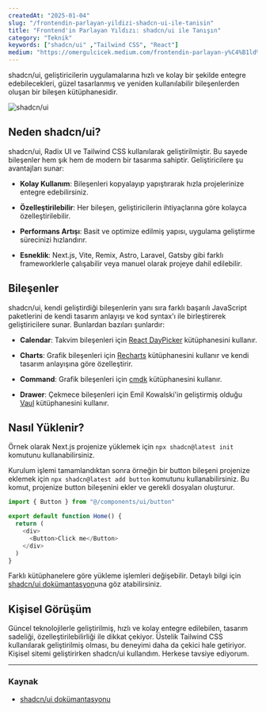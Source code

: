 ```yaml
---
createdAt: "2025-01-04"
slug: "/frontendin-parlayan-yildizi-shadcn-ui-ile-tanisin"
title: "Frontend'in Parlayan Yıldızı: shadcn/ui ile Tanışın"
category: "Teknik"
keywords: ["shadcn/ui" ,"Tailwind CSS", "React"]
medium: "https://omergulcicek.medium.com/frontendin-parlayan-y%C4%B1ld%C4%B1z%C4%B1-shadcn-ui-ile-tan%C4%B1%C5%9F%C4%B1n-d0e6b821b4ec"
---
```


shadcn/ui, geliştiricilerin uygulamalarına hızlı ve kolay bir şekilde entegre edebilecekleri, güzel tasarlanmış ve yeniden kullanılabilir bileşenlerden oluşan bir bileşen kütüphanesidir.

![shadcn/ui](/blog/2025-01-04/shadcn-ui.png)

## Neden shadcn/ui?

shadcn/ui, Radix UI ve Tailwind CSS kullanılarak geliştirilmiştir. Bu sayede bileşenler hem şık hem de modern bir tasarıma sahiptir. Geliştiricilere şu avantajları sunar:

* **Kolay Kullanım**: Bileşenleri kopyalayıp yapıştırarak hızla projelerinize entegre edebilirsiniz.

* **Özelleştirilebilir**: Her bileşen, geliştiricilerin ihtiyaçlarına göre kolayca özelleştirilebilir.

* **Performans Artışı**: Basit ve optimize edilmiş yapısı, uygulama geliştirme sürecinizi hızlandırır.

* **Esneklik**: Next.js, Vite, Remix, Astro, Laravel, Gatsby gibi farklı frameworklerle çalışabilir veya manuel olarak projeye dahil edilebilir.

## Bileşenler

shadcn/ui, kendi geliştirdiği bileşenlerin yanı sıra farklı başarılı JavaScript paketlerini de kendi tasarım anlayışı ve kod syntax'ı ile birleştirerek geliştiricilere sunar. Bunlardan bazıları şunlardır:

* **Calendar**: Takvim bileşenleri için <a href="https://daypicker.dev/" target="_blank" rel="noreferrer noopener">React DayPicker</a> kütüphanesini kullanır.

* **Charts**: Grafik bileşenleri için <a href="https://recharts.org/" target="_blank" rel="noreferrer noopener">Recharts</a> kütüphanesini kullanır ve kendi tasarım anlayışına göre özelleştirir.

* **Command**: Grafik bileşenleri için <a href="https://cmdk.paco.me/" target="_blank" rel="noreferrer noopener">cmdk</a> kütüphanesini kullanır.

* **Drawer**: Çekmece bileşenleri için Emil Kowalski'in geliştirmiş olduğu <a href="https://vaul.emilkowal.ski/" target="_blank" rel="noreferrer noopener">Vaul</a> kütüphanesini kullanır.


## Nasıl Yüklenir?

Örnek olarak Next.js projenize yüklemek için ```npx shadcn@latest init``` komutunu kullanabilirsiniz.

Kurulum işlemi tamamlandıktan sonra örneğin bir button bileşeni projenize eklemek için ```npx shadcn@latest add button``` komutunu kullanabilirsiniz. Bu komut, projenize button bileşenini ekler ve gerekli dosyaları oluşturur.

```javascript
import { Button } from "@/components/ui/button"

export default function Home() {
  return (
    <div>
      <Button>Click me</Button>
    </div>
  )
}
```

Farklı kütüphanelere göre yükleme işlemleri değişebilir. Detaylı bilgi için <a href="https://ui.shadcn.com/docs/installation" target="_blank" rel="noreferrer noopener">shadcn/ui dokümantasyon</a>una göz atabilirsiniz.

## Kişisel Görüşüm

Güncel teknolojilerle geliştirilmiş, hızlı ve kolay entegre edilebilen, tasarım sadeliği, özelleştirilebilirliği ile dikkat çekiyor. Üstelik Tailwind CSS kullanılarak geliştirilmiş olması, bu deneyimi daha da çekici hale getiriyor. Kişisel sitemi geliştirirken shadcn/ui kullandım. Herkese tavsiye ediyorum.

***

### Kaynak

- <a href="https://ui.shadcn.com/" target="_blank" rel="noreferrer noopener">shadcn/ui dokümantasyonu</a>

